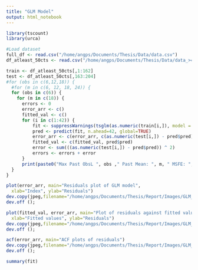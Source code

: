 ```yaml
---
title: "GLM Model"
output: html_notebook
---
```


```r
library(tscount)
library(urca)
```

```r
#Load dataset
full_df <- read.csv("/home/angps/Documents/Thesis/Data/data.csv")
df_atleast_50cts <- read.csv("/home/angps/Documents/Thesis/Data/data_>=50cts.csv")
```

```r
train <- df_atleast_50cts[,1:162]
test <- df_atleast_50cts[,163:204]
#for (obs in c(6,12,18)) {
  #for (m in c(6, 12, 18, 24)) {
  for (obs in c(6)) {
    for (m in c(18)) {
      errors <- 0
      error_arr <- c()
      fitted_val <- c()
      for (i in c(1:42)) {
          fit <- suppressWarnings(tsglm(as.numeric(train[i,]), model = list(past_obs = c(1:obs), past_mean = m), distr = "poisson"))
          pred <- predict(fit, n.ahead=42, global=TRUE)
          error_arr <- c(error_arr, c(as.numeric(test[i,]) - pred$pred))
          fitted_val <- c(fitted_val, pred$pred)
          error <- sum(((as.numeric(test[i,]) - pred$pred)) ^ 2)
          errors <- errors + error
      }
      print(paste0("Max Past ObsL ", obs ," Past Mean: ", m, " MSFE: ", errors/42))
  }
}

```

```r
plot(error_arr, main="Residuals plot of GLM model", 
  xlab="Index", ylab="Residuals")
dev.copy(jpeg,filename="/home/angps/Documents/Thesis/Report/Images/GLM_resids.jpg");
dev.off ();

```

```r
plot(fitted_val, error_arr, main="Plot of residuals against fitted values", 
  xlab="Fitted values", ylab="Residuals")
dev.copy(jpeg,filename="/home/angps/Documents/Thesis/Report/Images/GLM_resids_vs_fitted.jpg");
dev.off ();

```



```r
acf(error_arr, main="ACF plots of residuals")
dev.copy(jpeg,filename="/home/angps/Documents/Thesis/Report/Images/GLM_acf.jpg");
dev.off ();
```


```r
summary(fit)
```



